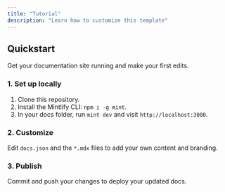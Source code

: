 ```yaml
---
title: "Tutorial"
description: "Learn how to customize this template"
---
```


## Quickstart

Get your documentation site running and make your first edits.

### 1. Set up locally

1. Clone this repository.
2. Install the Mintlify CLI: `npm i -g mint`.
3. In your docs folder, run `mint dev` and visit `http://localhost:3000`.

### 2. Customize

Edit `docs.json` and the `*.mdx` files to add your own content and branding.

### 3. Publish

Commit and push your changes to deploy your updated docs.
